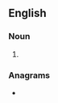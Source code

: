 {{also|hang-ups}}
==English==










===Noun===
{{head|en|noun plural form}}

# {{plural of|hangup|lang=en}}

===Anagrams===
* {{anagrams|en|hangs up|uphangs}}